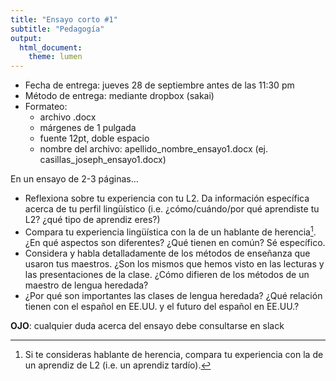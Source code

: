 ```yaml
---
title: "Ensayo corto #1"
subtitle: "Pedagogía"
output: 
  html_document: 
    theme: lumen
---
```


- Fecha de entrega: jueves 28 de septiembre antes de las 11:30 pm
- Método de entrega: mediante dropbox (sakai)
- Formateo:  
    - archivo .docx
    - márgenes de 1 pulgada
    - fuente 12pt, doble espacio
    - nombre del archivo: apellido_nombre_ensayo1.docx (ej. 
    casillas_joseph_ensayo1.docx)

En un ensayo de 2-3 páginas... 

- Reflexiona sobre tu experiencia con tu L2. Da información específica acerca 
de tu perfil lingüístico (i.e. ¿cómo/cuándo/por qué aprendiste tu L2? ¿qué tipo 
de aprendiz eres?)
- Compara tu experiencia lingüística con la de un hablante de herencia^[Si te 
consideras hablante de herencia, compara tu experiencia con la de un aprendiz 
de L2 (i.e. un aprendiz tardío).]. 
¿En qué aspectos son diferentes? ¿Qué tienen en común? Sé específico.
- Considera y habla detalladamente de los métodos de enseñanza que usaron tus 
maestros. ¿Son los mismos que hemos visto en las lecturas y las presentaciones 
de la clase. ¿Cómo difieren de los métodos de un maestro de lengua heredada?
- ¿Por qué son importantes las clases de lengua heredada? ¿Qué relación tienen 
con el español en EE.UU. y el futuro del español en EE.UU.?

**OJO**: cualquier duda acerca del ensayo debe consultarse en slack
